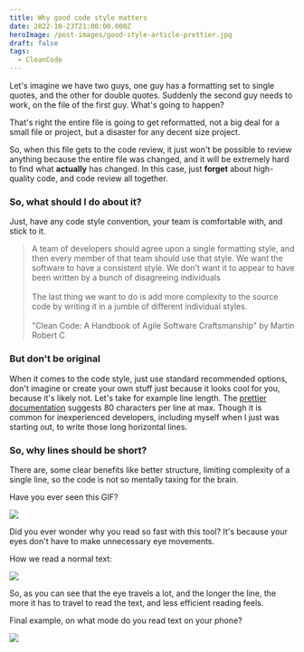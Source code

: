 ```yaml
---
title: Why good code style matters
date: 2022-10-23T21:00:00.000Z
heroImage: /post-images/good-style-article-prettier.jpg
draft: false
tags:
  - CleanCode
---
```


Let's imagine we have two guys, one guy has a formatting set to single quotes, and the other for double quotes. Suddenly the second guy needs to work, on the file of the first guy. What's going to happen?

That's right the entire file is going to get reformatted, not a big deal for a small file or project, but a disaster for any decent size project.

So, when this file gets to the code review, it just won't be possible to review anything because the entire file was changed, and it will be extremely hard to find what **actually** has changed. In this case, just **forget** about high-quality code, and code review all together.

### So, what should I do about it?

Just, have any code style convention, your team is comfortable with, and stick to it.

> A team of developers should agree upon a single formatting style, and then every member of that team should use that style. We want the software to have a consistent style. We don’t want it to appear to have been written by a bunch of disagreeing individuals\
> \
> The last thing we want to do is add more complexity to the source code by writing it in a jumble of different individual styles.\
> \
> "Clean Code: A Handbook of Agile Software Craftsmanship" by Martin Robert C

### But don't be original

When it comes to the code style, just use standard recommended options, don't imagine or create your own stuff just because it looks cool for you, because it's likely not. Let's take for example line length. The [prettier documentation](https://prettier.io/docs/en/options.html) suggests 80 characters per line at max. Though it is common for inexperienced developers, including myself when I just was starting out, to write those long horizontal lines.

### So, why lines should be short?

There are, some clear benefits like better structure, limiting complexity of a single line, so the code is not so mentally taxing for the brain.

Have you ever seen this GIF?

![](https://i.imgur.com/2c5OGeq.gif)

Did you ever wonder why you read so fast with this tool? It's because your eyes don't have to make unnecessary eye movements.

How we read a normal text:

![](/post-images/eye-reading-text-example.jpg)

So, as you can see that the eye travels a lot, and the longer the line, the more it has to travel to read the text, and less efficient reading feels.

Final example, on what mode do you read text on your phone?

![](/post-images/portrait-vs-landscape.jpg)
